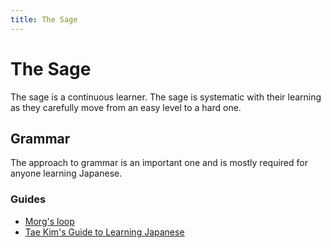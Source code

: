 ```yaml
---
title: The Sage
---
```


# The Sage

The sage is a continuous learner. The sage is systematic with their learning as they carefully move from an easy level to a hard one.

## Grammar

The approach to grammar is an important one and is mostly required for anyone learning Japanese.


### Guides


- [Morg's loop](https://morg.systems/58465ab9.html)
- [Tae Kim's Guide to Learning Japanese](./taekim)
